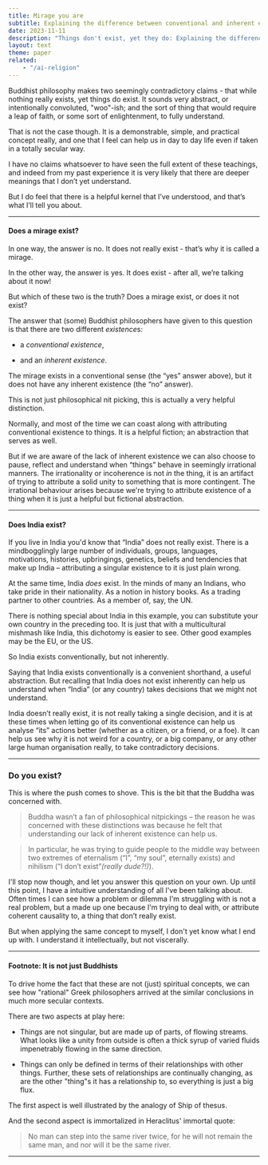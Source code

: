 ```yaml
---
title: Mirage you are
subtitle: Explaining the difference between conventional and inherent existence
date: 2023-11-11
description: "Things don't exist, yet they do: Explaining the difference between conventional and inherent existence."
layout: text
theme: paper
related:
    - "/ai-religion"
---
```


Buddhist philosophy makes two seemingly contradictory claims - that while
nothing really exists, yet things do exist. It sounds very abstract, or
intentionally convoluted, "woo"-ish; and the sort of thing that would require a
leap of faith, or some sort of enlightenment, to fully understand.

That is not the case though. It is a demonstrable, simple, and practical concept
really, and one that I feel can help us in day to day life even if taken in a
totally secular way.

I have no claims whatsoever to have seen the full extent of these teachings, and
indeed from my past experience it is very likely that there are deeper meanings
that I don’t yet understand.

But I do feel that there is a helpful kernel that I’ve understood, and that’s
what I’ll tell you about.

---

#### Does a mirage exist?

In one way, the answer is no. It does not really exist - that’s why it is called
a mirage.

In the other way, the answer is yes. It does exist - after all, we’re talking
about it now!

But which of these two is the truth? Does a mirage exist, or does it not exist?

The answer that (some) Buddhist philosophers have given to this question is that
there are two different <em>existence</em>s:

-   a _conventional existence_,

-   and an _inherent existence_.

The mirage exists in a conventional sense (the “yes” answer above), but it does
not have any inherent existence (the “no” answer).

This is not just philosophical nit picking, this is actually a very helpful
distinction.

Normally, and most of the time we can coast along with attributing conventional
existence to things. It is a helpful fiction; an abstraction that serves as
well.

But if we are aware of the lack of inherent existence we can also choose to
pause, reflect and understand when “things” behave in seemingly irrational
manners. The irrationality or incoherence is not _in_ the thing, it is an
artifact of trying to attribute a solid unity to something that is more
contingent. The irrational behaviour arises because we're trying to attribute
existence of a thing when it is just a helpful but fictional abstraction.

---

#### Does India exist?

If you live in India you'd know that “India” does not really exist. There is a
mindbogglingly large number of individuals, groups, languages, motivations,
histories, upbringings, genetics, beliefs and tendencies that make up India –
attributing a singular existence to it is just plain wrong.

At the same time, India _does_ exist. In the minds of many an Indians, who take
pride in their nationality. As a notion in history books. As a trading partner
to other countries. As a member of, say, the UN.

There is nothing special about India in this example, you can substitute your
own country in the preceding too. It is just that with a multicultural mishmash
like India, this dichotomy is easier to see. Other good examples may be the EU,
or the US.

So India exists conventionally, but not inherently.

Saying that India exists conventionally is a convenient shorthand, a useful
abstraction. But recalling that India does not exist inherently can help us
understand when “India” (or any country) takes decisions that we might not
understand.

India doesn’t really exist, it is not really taking a single decision, and it is
at these times when letting go of its conventional existence can help us analyse
“its” actions better (whether as a citizen, or a friend, or a foe). It can help
us see why it is not weird for a country, or a big company, or any other large
human organisation really, to take contradictory decisions.

---

### Do you exist?

This is where the push comes to shove. This is the bit that the Buddha was
concerned with.

> Buddha wasn’t a fan of philosophical nitpickings – the reason he was concerned
> with these distinctions was because he felt that understanding our lack of
> inherent existence can help us.

> In particular, he was trying to guide people to the middle way between two
> extremes of eternalism (“I”, “my soul”, eternally exists) and nihilism (“I
> don’t exist”_(really dude?!)_).

I'll stop now though, and let you answer this question on your own. Up until
this point, I have a intuitive understanding of all I've been talking about.
Often times I can see how a problem or dilemma I'm struggling with is not a real
problem, but a made up one because I'm trying to deal with, or attribute
coherent causality to, a thing that don’t really exist.

But when applying the same concept to myself, I don't yet know what I end up
with. I understand it intellectually, but not viscerally.

---

#### Footnote: It is not just Buddhists

To drive home the fact that these are not (just) spiritual concepts, we can see
how "rational" Greek philosophers arrived at the similar conclusions in much
more secular contexts.

There are two aspects at play here:

-   Things are not singular, but are made up of parts, of flowing streams. What
    looks like a unity from outside is often a thick syrup of varied fluids
    impenetrably flowing in the same direction.

-   Things can only be defined in terms of their relationships with other
    things. Further, these sets of relationships are continually changing, as
    are the other "thing"s it has a relationship to, so everything is just a big
    flux.

The first aspect is well illustrated by the analogy of Ship of thesus.

And the second aspect is immortalized in Heraclitus' immortal quote:

> No man can step into the same river twice, for he will not remain the same
> man, and nor will it be the same river.

---
